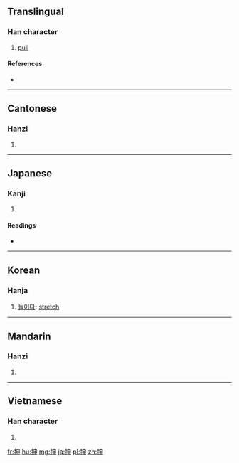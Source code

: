 {{also|伸}}
==Translingual==

===Han character===
{{Han char|rn=64|rad=手|as=05|sn=8|four=55006|canj=QLWL|ids=⿰扌申}}

# [[pull]]

====References====
* {{Han ref|kx=0424.060|dkj=11928|dj=0772.020|hdz=31851.070|uh=62BB|ud=25275|bh=CCBD|bd=52413}}

----

==Cantonese==

===Hanzi===
{{yue-hanzi|jyut=can2|y=chan2}}

# {{defn|lang=yue|sort=手05}}

----

==Japanese==

===Kanji===
{{ja-kanji|grade=|rs=手05}}

# {{defn|lang=ja|sort=手05}}

====Readings====
* {{ja-readings|on=[[しん]] (shin)|kun=[[のぶ]] (nobu), [[のべる]] (noberu), [[のばす]] (nobasu)}}

----

==Korean==

===Hanja===
{{ko-hanja|hangeul=신|rv=sin|mr=sin}}

# [[늘이다]]: [[stretch]]

----

==Mandarin==

===Hanzi===
{{cmn-hanzi|pin=[[chēn]] ([[chen1]])|wg=ch'en<sup>1</sup>}}

# {{defn|lang=cmn|sort=手05}}

----

==Vietnamese==

===Han character===
{{vi-hantu|[[thân]]|rs=手05}}

# {{defn|lang=vi|sort=手05}}

[[fr:抻]]
[[hu:抻]]
[[mg:抻]]
[[ja:抻]]
[[pl:抻]]
[[zh:抻]]